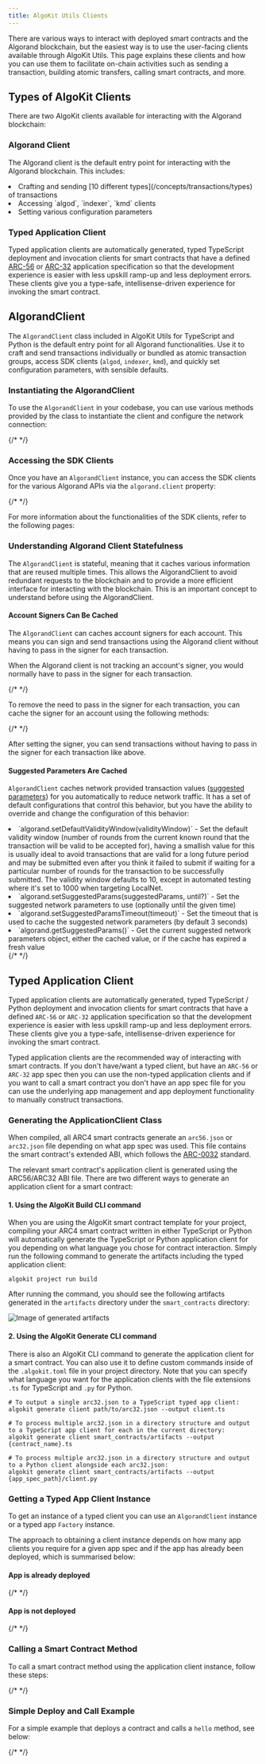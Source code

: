 ```yaml
---
title: AlgoKit Utils Clients
---
```






There are various ways to interact with deployed smart contracts and the Algorand blockchain, but the easiest way is to use the user-facing
clients available through AlgoKit Utils. This page explains these clients and how you can use them to facilitate on-chain activities such as sending
a transaction, building atomic transfers, calling smart contracts, and more.

## Types of AlgoKit Clients

There are two AlgoKit clients available for interacting with the Algorand blockchain:

### Algorand Client

The Algorand client is the default entry point for interacting with the Algorand blockchain. This includes:

<li>Crafting and sending [10 different types](/concepts/transactions/types) of transactions</li>
<li>Accessing `algod`, `indexer`, `kmd` clients</li>
<li>Setting various configuration parameters</li>

### Typed Application Client

Typed application clients are automatically generated, typed TypeScript deployment and invocation clients for smart contracts that have a defined [ARC-56](/standards/arcs/arc-0056) or [ARC-32](/standards/arcs/arc-0032) application specification so that the development experience is easier with less upskill ramp-up and less deployment errors. These clients give you a type-safe, intellisense-driven experience for invoking the smart contract.

## AlgorandClient

The `AlgorandClient` class included in AlgoKit Utils for TypeScript and Python is the default entry point for all Algorand functionalities.
Use it to craft and send transactions individually or bundled as atomic transaction groups, access SDK clients (`algod`, `indexer`, `kmd`), and quickly set configuration parameters, with sensible defaults.

### Instantiating the AlgorandClient

To use the `AlgorandClient` in your codebase, you can use various methods provided by the class to instantiate the client and configure the network connection:

<Tabs syncKey='lang'>
  <TabItem label='TypeScript' icon='seti:typescript'>
    {/* <RemoteCode
      src='https://raw.githubusercontent.com/algorandfoundation/devportal-code-examples/refs/heads/main/projects/python-examples/algokit_utils_py_examples/algorand_client.py'
      snippet='INSTANTIATE_ALGORAND_CLIENT'
      lang='ts'
      title='Instantiate Algorand Client'
      frame='none'
    /> */}
  </TabItem>
  <TabItem label='Python' icon='seti:python'>
    <RemoteCode
      src='https://raw.githubusercontent.com/algorandfoundation/devportal-code-examples/refs/heads/main/projects/python-examples/algokit_utils_py_examples/algorand_client.py'
      snippet='INSTANTIATE_ALGORAND_CLIENT'
      lang='py'
      title='Instantiate Algorand Client'
      frame='none'
    />
  </TabItem>
</Tabs>

### Accessing the SDK Clients

Once you have an `AlgorandClient` instance, you can access the SDK clients for the various Algorand APIs via the `algorand.client` property:

<Tabs syncKey='lang'>
  <TabItem label='TypeScript' icon='seti:typescript'>
    {/* <RemoteCode
      src='https://raw.githubusercontent.com/algorandfoundation/devportal-code-examples/refs/heads/main/projects/python-examples/algokit_utils_py_examples/algorand_client.py'
      snippet='SDK_CLIENTS'
      lang='ts'
      title='SDK Clients'
      frame='none'
    /> */}
  </TabItem>
  <TabItem label='Python' icon='seti:python'>
    <RemoteCode
      src='https://raw.githubusercontent.com/algorandfoundation/devportal-code-examples/refs/heads/main/projects/python-examples/algokit_utils_py_examples/algorand_client.py'
      snippet='SDK_CLIENTS'
      lang='py'
      title='SDK Clients'
      frame='none'
    />
  </TabItem>
</Tabs>

For more information about the functionalities of the SDK clients, refer to the following pages:

<LinkCard title='algod' href='/reference/rest-api/algod' description='algod API reference' />
<LinkCard title='Indexer' href='/reference/rest-api/indexer' description='Indexer API reference' />
<LinkCard title='kmd' href='/reference/rest-api/kmd' description='kmd API reference' />

### Understanding Algorand Client Statefulness

The `AlgorandClient` is stateful, meaning that it caches various information that are reused multiple times. This allows the AlgorandClient to avoid redundant requests to the blockchain and to provide a more efficient interface for interacting with the blockchain. This is an important concept to understand before using the AlgorandClient.

#### Account Signers Can Be Cached

The `AlgorandClient` can caches account signers for each account. This means you can sign and send transactions using the Algorand client without having to pass in the signer for each transaction.

When the Algorand client is not tracking an account's signer, you would normally have to pass in the signer for each transaction.

<Tabs syncKey='lang'>
  <TabItem label='TypeScript' icon='seti:typescript'>
    {/* <RemoteCode
      src='https://raw.githubusercontent.com/algorandfoundation/devportal-code-examples/refs/heads/main/projects/typescript-examples/algokit-utils-ts/accounts/funding-accounts.ts'
      snippet='TXN_WITHOUT_SIGNER_CACHE'
      lang='ts'
      title='Transaction without signer cache'
      frame='none'
    /> */}
  </TabItem>
  <TabItem label='Python' icon='seti:python'>
    <RemoteCode
      src='https://raw.githubusercontent.com/algorandfoundation/devportal-code-examples/refs/heads/main/projects/python-examples/algokit_utils_py_examples/algorand_client.py'
      snippet='TXN_WITHOUT_SIGNER_CACHE'
      lang='py'
      title='Transaction without signer cache'
      frame='none'
    />
  </TabItem>
</Tabs>

To remove the need to pass in the signer for each transaction, you can cache the signer for an account using the following methods:

<Tabs syncKey='lang'>
  <TabItem label='TypeScript' icon='seti:typescript'>
    {/* <RemoteCode
      src='https://raw.githubusercontent.com/algorandfoundation/devportal-code-examples/refs/heads/main/projects/typescript-examples/algokit-utils-ts/accounts/funding-accounts.ts'
      snippet='SIGNER_CONFIG'
      lang='ts'
      title='Signer configuration'
      frame='none'
    /> */}
  </TabItem>
  <TabItem label='Python' icon='seti:python'>
    <RemoteCode
      src='https://raw.githubusercontent.com/algorandfoundation/devportal-code-examples/refs/heads/main/projects/python-examples/algokit_utils_py_examples/algorand_client.py'
      snippet='SIGNER_CONFIG'
      lang='py'
      title='Signer configuration'
      frame='none'
    />
  </TabItem>
</Tabs>

After setting the signer, you can send transactions without having to pass in the signer for each transaction like above.

#### Suggested Parameters Are Cached

`AlgorandClient` caches network provided transaction values ([suggested parameters](/reference/rest-api/algod/operations/transactionparams)) for you automatically to reduce network traffic. It has a set of default configurations that control this behavior, but you have the ability to override and change the configuration of this behavior:

<li>`algorand.setDefaultValidityWindow(validityWindow)` - Set the default validity window (number of
  rounds from the current known round that the transaction will be valid to be accepted for), having
  a smallish value for this is usually ideal to avoid transactions that are valid for a long future
  period and may be submitted even after you think it failed to submit if waiting for a particular
  number of rounds for the transaction to be successfully submitted. The validity window defaults to
  10, except in automated testing where it's set to 1000 when targeting LocalNet.</li>
<li>`algorand.setSuggestedParams(suggestedParams, until?)` - Set the suggested network parameters to
  use (optionally until the given time)</li>
<li>`algorand.setSuggestedParamsTimeout(timeout)` - Set the timeout that is used to cache the
  suggested network parameters (by default 3 seconds)</li>
<li>`algorand.getSuggestedParams()` - Get the current suggested network parameters object, either the
  cached value, or if the cache has expired a fresh value</li>

<Tabs syncKey='lang'>
  <TabItem label='TypeScript' icon='seti:typescript'>
    {/* <RemoteCode
      src='https://raw.githubusercontent.com/algorandfoundation/devportal-code-examples/refs/heads/main/projects/typescript-examples/algokit-utils-ts/accounts/funding-accounts.ts'
      snippet='SUGGESTED_PARAMS_CONFIG'
      lang='ts'
      title='Suggested params configuration'
      frame='none'
    /> */}
  </TabItem>
  <TabItem label='Python' icon='seti:python'>
    <RemoteCode
      src='https://raw.githubusercontent.com/algorandfoundation/devportal-code-examples/refs/heads/main/projects/python-examples/algokit_utils_py_examples/algorand_client.py'
      snippet='SUGGESTED_PARAMS_CONFIG'
      lang='py'
      title='Suggested params configuration'
      frame='none'
    />
  </TabItem>
</Tabs>

## Typed Application Client

Typed application clients are automatically generated, typed TypeScript / Python deployment and invocation clients for smart contracts that have a defined `ARC-56` or `ARC-32` application specification so that the development experience is easier with less upskill ramp-up and less deployment errors. These clients give you a type-safe, intellisense-driven experience for invoking the smart contract.

Typed application clients are the recommended way of interacting with smart contracts. If you don't have/want a typed client, but have an `ARC-56` or `ARC-32` app spec then you can use the non-typed application clients and if you want to call a smart contract you don't have an app spec file for you can use the underlying app management and app deployment functionality to manually construct transactions.

### Generating the ApplicationClient Class

When compiled, all ARC4 smart contracts generate an `arc56.json` or `arc32.json` file depending on what app spec was used. This file contains the smart contract's extended ABI,
which follows the [ARC-0032](/standards/arcs/arc-0032) standard.

The relevant smart contract's application client is generated using the ARC56/ARC32 ABI file. There are two different ways to generate an application client for a smart contract:

#### 1. Using the AlgoKit Build CLI command

When you are using the AlgoKit smart contract template for your project, compiling your ARC4 smart contract written in either TypeScript or Python will automatically generate the TypeScript or Python application client for you depending on what language you chose for contract interaction. Simply run the following command to generate the artifacts including the typed application client:

```shell showLineNumbers=false frame=none
algokit project run build
```

After running the command, you should see the following artifacts generated in the `artifacts` directory under the `smart_contracts` directory:

<Image src={artifacts} alt='Image of generated artifacts' />

#### 2. Using the AlgoKit Generate CLI command

There is also an AlgoKit CLI command to generate the application client for a smart contract. You can also use it to define custom commands inside of the `.algokit.toml` file in your project directory.
Note that you can specify what language you want for the application clients with the file extensions `.ts` for TypeScript and `.py` for Python.

```shell showLineNumbers=false frame=terminal
# To output a single arc32.json to a TypeScript typed app client:
algokit generate client path/to/arc32.json --output client.ts

# To process multiple arc32.json in a directory structure and output to a TypeScript app client for each in the current directory:
algokit generate client smart_contracts/artifacts --output {contract_name}.ts

# To process multiple arc32.json in a directory structure and output to a Python client alongside each arc32.json:
algokit generate client smart_contracts/artifacts --output {app_spec_path}/client.py
```

### Getting a Typed App Client Instance

To get an instance of a typed client you can use an `AlgorandClient` instance or a typed app `Factory` instance.

The approach to obtaining a client instance depends on how many app clients you require for a given app spec and if the app has already been deployed, which is summarised below:

#### App is already deployed

<Tabs syncKey='lang'>
  <TabItem label='TypeScript' icon='seti:typescript'>
    {/* <RemoteCode
      src='https://raw.githubusercontent.com/algorandfoundation/devportal-code-examples/refs/heads/main/projects/typescript-examples/algokit-utils-ts/accounts/funding-accounts.ts'
      snippet='APP_DEPLOYED_APP_CLIENT_ID'
      lang='ts'
      title='App is deployed. Get app client by app id'
      frame='none'
    /> */}
  </TabItem>
  <TabItem label='Python' icon='seti:python'>
    <RemoteCode
      src='https://raw.githubusercontent.com/algorandfoundation/devportal-code-examples/refs/heads/main/projects/python-examples/algokit_utils_py_examples/algorand_client.py'
      snippet='GET_APP_CLIENT_WHEN_DEPLOYED'
      lang='py'
      title='App is deployed. Get app client by app id or creator and name.'
      frame='none'
    />
  </TabItem>
</Tabs>

#### App is not deployed

<Tabs syncKey='lang'>
  <TabItem label='TypeScript' icon='seti:typescript'>
    {/* <RemoteCode
      src='https://raw.githubusercontent.com/algorandfoundation/devportal-code-examples/refs/heads/main/projects/typescript-examples/algokit-utils-ts/accounts/funding-accounts.ts'
      snippet='APP_NOT_DEPLOYED_APP_CREATE'
      lang='ts'
      title='App not deployed app create'
      frame='none'
    /> */}
  </TabItem>
  <TabItem label='Python' icon='seti:python'>
    <RemoteCode
      src='https://raw.githubusercontent.com/algorandfoundation/devportal-code-examples/refs/heads/main/projects/python-examples/algokit_utils_py_examples/algorand_client.py'
      snippet='APP_NOT_DEPLOYED_APP_CREATE'
      lang='py'
      title='Instantiate app client when app is not deployed and then deploy it.'
      frame='none'
    />
  </TabItem>
</Tabs>

### Calling a Smart Contract Method

To call a smart contract method using the application client instance, follow these steps:

<Tabs syncKey='lang'>
  <TabItem label='TypeScript' icon='seti:typescript'>
    {/* <RemoteCode
      src='https://raw.githubusercontent.com/algorandfoundation/devportal-code-examples/refs/heads/main/projects/typescript-examples/algokit-utils-ts/accounts/funding-accounts.ts'
      snippet='APP_CLIENT_CALL_METHOD'
      lang='ts'
      title='Call a smart contract method'
      frame='none'
    /> */}
  </TabItem>
  <TabItem label='Python' icon='seti:python'>
    <RemoteCode
      src='https://raw.githubusercontent.com/algorandfoundation/devportal-code-examples/refs/heads/main/projects/python-examples/algokit_utils_py_examples/algorand_client.py'
      snippet='APP_CLIENT_CALL_METHOD'
      lang='py'
      title='Call a smart contract method'
      frame='none'
    />
  </TabItem>
</Tabs>

### Simple Deploy and Call Example

For a simple example that deploys a contract and calls a `hello` method, see below:

<Tabs syncKey='lang'>
  <TabItem label='TypeScript' icon='seti:typescript'>
    {/* <RemoteCode
      src='https://raw.githubusercontent.com/algorandfoundation/devportal-code-examples/refs/heads/main/projects/typescript-examples/algokit-utils-ts/accounts/funding-accounts.ts'
      snippet='FULL_APP_CLIENT_EXAMPLE'
      lang='ts'
      title='Full app client example'
      frame='none'
    /> */}
  </TabItem>
  <TabItem label='Python' icon='seti:python'>
    <RemoteCode
      src='https://raw.githubusercontent.com/algorandfoundation/devportal-code-examples/refs/heads/main/projects/python-examples/algokit_utils_py_examples/algorand_client.py'
      snippet='FULL_APP_CLIENT_EXAMPLE'
      lang='py'
      title='Full app client example'
      frame='none'
    />
  </TabItem>
</Tabs>
